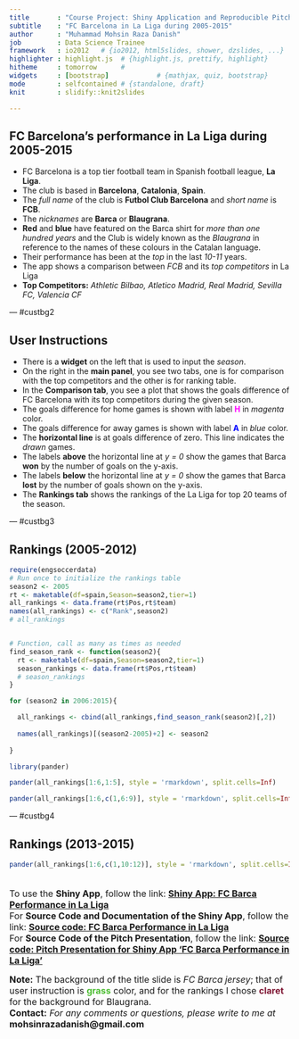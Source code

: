 ```yaml
---
title       : "Course Project: Shiny Application and Reproducible Pitch"
subtitle    : "FC Barcelona in La Liga during 2005-2015"
author      : "Muhammad Mohsin Raza Danish"
job         : Data Science Trainee
framework   : io2012   # {io2012, html5slides, shower, dzslides, ...}
highlighter : highlight.js  # {highlight.js, prettify, highlight}
hitheme     : tomorrow      # 
widgets     : [bootstrap]            # {mathjax, quiz, bootstrap}
mode        : selfcontained # {standalone, draft}
knit        : slidify::knit2slides

---
```


<style>

.title-slide {

  background-image:url(assets/img/barca_shirt.png);
  background-repeat: no-repeat;
  background-position: center center;
  background-size: cover;
  /* background-color: #4DBD33; FC Barca blue: #00529F, FC Barca claret: #722F37, grass: #4DBD33, spring green:#00EE76 */
  /* font-color: #00529F; */
  
}

.title-slide hgroup > h1{
  font-family: 'Oswald', sans-serif;
  color: #000000
}

.title-slide hgroup > h2{
  font-family: 'Oswald', 'Calibri', sans-serif;
  color: #000000;
}

.title-slide hgroup > p{
  font-family: 'Oswald', 'Calibri', sans-serif;
  color: #CCCCCC;
}



slide:not(.segue) h2{
  font-family: 'Calibri', Arial, sans-serif;
  font-size: 52px;
  font-style: normal;
  font-weight: bold;
  text-transform: normal;
  letter-spacing: -2px;
  line-height: 1.2em;
/*  color: #193441;*/
/*  color: #02574D;*/
  <!-- color: #CC2904; -->
  color: #000000;
}


/* Fonts and Spacing */
article p, article li, article li.build, section p, section li{
  font-family: 'Open Sans','Helvetica', 'Crimson Text', 'Garamond',  'Palatino', sans-serif;
  text-align: justify;
  font-size:22px;
  line-height: 1.5em;
  color: #000000;
}





</style>


## FC Barcelona's performance in La Liga during 2005-2015


- FC Barcelona is a top tier football team in Spanish football league, **La Liga**.
- The club is based in **Barcelona**, **Catalonia**, **Spain**.
- The *full name* of the club is **Futbol Club Barcelona** and *short name* is **FCB**.
- The *nicknames* are **Barca** or **Blaugrana**.
- **Red** and **blue** have featured on the Barca shirt for *more than one hundred years* and the Club is widely known as the *Blaugrana* in reference to the names of these colours in the Catalan language.
- Their performance has been at the *top* in the last *10-11* years.
- The app shows a comparison between *FCB* and its *top competitors* in La Liga
- **Top Competitors:**
 *Athletic Bilbao, Atletico Madrid, Real Madrid, Sevilla FC, Valencia CF*


--- #custbg2

<style>
#custbg2 {
  background-color: #4DBD33; /* FC Barca blue: #00529F, FC Barca claret: #722F37, grass: #4DBD33, spring green:#00EE76 */
  <!-- font-color: #00529F; -->
}

#custbg2 h2{
  color: #000000;

}

</style>

## User Instructions

- There is a **widget** on the left that is used to input the *season*.
- On the right in the **main panel**, you see two tabs, one is for comparison with the top competitors and the other is for ranking table.
- In the **Comparison tab**, you see a plot that shows the goals difference of FC Barcelona with its top competitors during the given season.
- The goals difference for home games is shown with label <font color = "magenta">**H**</font> in *magenta* color. 
- The goals difference for away games is shown with label <font color = "blue">**A**</font> in *blue* color.
- The **horizontal line** is at goals difference of zero. This line indicates the *drawn* games. 
- The labels **above** the horizontal line at *y = 0* show the games that Barca **won** by the number of goals on the y-axis. 
- The labels **below** the horizontal line at *y = 0* show the games that Barca **lost** by the number of goals shown on the y-axis.
- The **Rankings tab** shows the rankings of the La Liga for top 20 teams of the season.

--- #custbg3 

<style>

#custbg3 {
  background-color: #7F1734; /* FC Barca blue: #00529F, FC Barca claret: #7F1734 or #722F37, grass: #4DBD33, spring green:#00EE76 */
}

#custbg3 h2{
  color: #000000;
}
</style>

## Rankings (2005-2012)


```r

require(engsoccerdata)
# Run once to initialize the rankings table
season2 <- 2005
rt <- maketable(df=spain,Season=season2,tier=1)
all_rankings <- data.frame(rt$Pos,rt$team)
names(all_rankings) <- c("Rank",season2)
# all_rankings


# Function, call as many as times as needed
find_season_rank <- function(season2){
  rt <- maketable(df=spain,Season=season2,tier=1)
  season_rankings <- data.frame(rt$Pos,rt$team)
  # season_rankings
}

for (season2 in 2006:2015){

  all_rankings <- cbind(all_rankings,find_season_rank(season2)[,2])
  
  names(all_rankings)[(season2-2005)+2] <- season2
  
} 

library(pander)

pander(all_rankings[1:6,1:5], style = 'rmarkdown', split.cells=Inf)

pander(all_rankings[1:6,c(1,6:9)], style = 'rmarkdown', split.cells=Inf)

```


--- #custbg4

<style>
#custbg4 {
  background-color: #FFFFFF; /* FC Barca blue: #00529F, FC Barca claret: #722F37, grass: #4DBD33, spring green:#00EE76, tropical blue: #62B1F6, picasso blue: #0276FD */
  /* font-color: #00529F; */
}

</style>


## Rankings (2013-2015)

```r

pander(all_rankings[1:6,c(1,10:12)], style = 'rmarkdown', split.cells=Inf)

```

<font size = 3> <br>To use the **Shiny App**, follow the link: <a href ="https://mohsinraza.shinyapps.io/FCB_Performance_LaLiga/"> **Shiny App: FC Barca Performance in La Liga** </a> <br> </font>
<font size = 3> For **Source Code and Documentation of the Shiny App**, follow the link: <a href ="https://github.com/mohsinrazadanish/FCB_Performance_LaLiga"> **Source code: FC Barca Performance in La Liga** </a> <br> </font>
<font size = 3>For **Source Code of the Pitch Presentation**, follow the link: <a href = "https://github.com/mohsinrazadanish/Pitch-Presentation_FCB_Perf_LaLiga"> **Source code: Pitch Presentation for Shiny App 'FC Barca Performance in La Liga'** </a> <br> </font>

<font size=3>**Note:** The background of the title slide is *FC Barca jersey*; that of user instruction is <font color=#4DBD33>**grass**</font> color, and for the rankings I chose <font color=#7F1734>**claret**</font> for the background for Blaugrana. <br> </font>
<font size=3> **Contact:** *For any comments or questions, please write to me at* **mohsinrazadanish@gmail.com** </font>